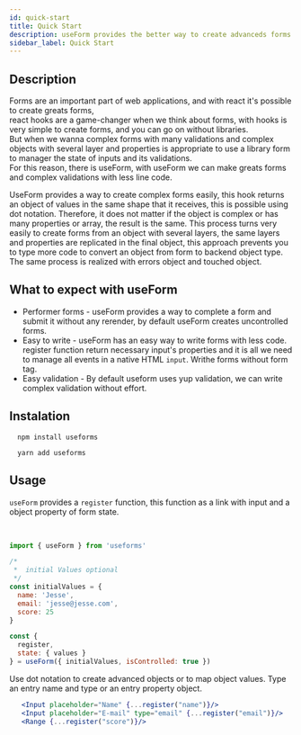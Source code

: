 ```yaml
---
id: quick-start
title: Quick Start
description: useForm provides the better way to create advanceds forms easily.also provides a simple way to validate form inputs. Try this!!!
sidebar_label: Quick Start
---
```



## Description

Forms are an important part of web applications, and with react it's possible to create greats forms,  
react hooks are a game-changer when we think about forms, with hooks is very simple to create forms, and you can go on without libraries.  
But when we wanna complex forms with many validations and complex objects with several layer and properties is appropriate to use a library form to manager the state of inputs and its validations.  
For this reason, there is useForm, with useForm we can make greats forms and complex validations with less line code.

UseForm provides a way to create complex forms easily, this hook returns an object of values ​​in the same shape that it receives, this is possible using dot notation. Therefore,
it does not matter if the object is complex or has many properties or array,
the result is the same. This process turns very easily to create forms from an object with several layers,
the same layers and properties are replicated in the final object,
this approach prevents you to type more code to convert an object from form to backend object type. The same process is realized with errors object and touched object.

## What to expect with useForm

- Performer forms - useForm provides a way to complete a form and submit it without any rerender, by default useForm creates uncontrolled forms.
- Easy to write - useForm has an easy way to write forms with less code. register function return necessary input's properties and it is all we need to manage all events in a native HTML `input`. Writhe forms without form tag.
- Easy validation - By default useform uses yup validation, we can write complex validation without effort.

## Instalation

```
  npm install useforms
```

```
  yarn add useforms
```

## Usage

`useForm` provides a `register` function, this function as a link with input and a object property of form state.

<QuickStartDemo />
<br />

```javascript
import { useForm } from 'useforms'

/*
 *  initial Values optional
 */
const initialValues = {
  name: 'Jesse',
  email: 'jesse@jesse.com',
  score: 25
}

const {
  register,
  state: { values }
} = useForm({ initialValues, isControlled: true })
```

Use dot notation to create advanced objects or to map object values. Type an entry name and type or an entry property object.

```jsx
   <Input placeholder="Name" {...register("name")}/>
   <Input placeholder="E-mail" type="email" {...register("email")}/>
   <Range {...register("score")}/>
```
